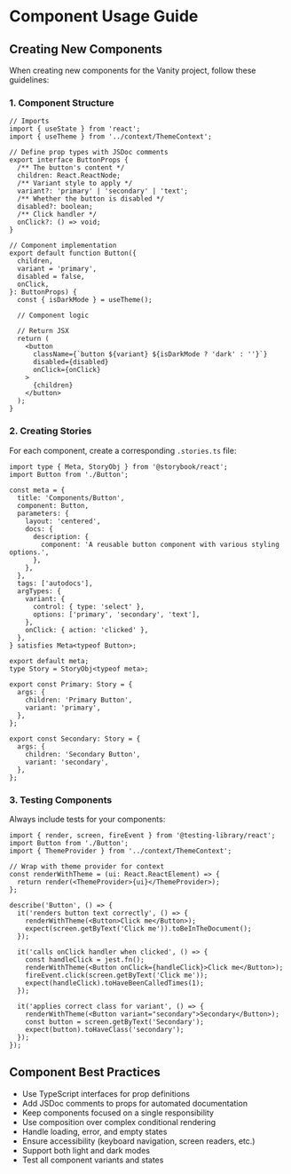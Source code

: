 
<Meta title="Introduction/Usage Guide" />

# Component Usage Guide

## Creating New Components

When creating new components for the Vanity project, follow these guidelines:

### 1. Component Structure

```tsx
// Imports
import { useState } from 'react';
import { useTheme } from '../context/ThemeContext';

// Define prop types with JSDoc comments
export interface ButtonProps {
  /** The button's content */
  children: React.ReactNode;
  /** Variant style to apply */
  variant?: 'primary' | 'secondary' | 'text';
  /** Whether the button is disabled */
  disabled?: boolean;
  /** Click handler */
  onClick?: () => void;
}

// Component implementation
export default function Button({
  children,
  variant = 'primary',
  disabled = false,
  onClick,
}: ButtonProps) {
  const { isDarkMode } = useTheme();
  
  // Component logic
  
  // Return JSX
  return (
    <button
      className={`button ${variant} ${isDarkMode ? 'dark' : ''}`}
      disabled={disabled}
      onClick={onClick}
    >
      {children}
    </button>
  );
}
```

### 2. Creating Stories

For each component, create a corresponding `.stories.ts` file:

```tsx
import type { Meta, StoryObj } from '@storybook/react';
import Button from './Button';

const meta = {
  title: 'Components/Button',
  component: Button,
  parameters: {
    layout: 'centered',
    docs: {
      description: {
        component: 'A reusable button component with various styling options.',
      },
    },
  },
  tags: ['autodocs'],
  argTypes: {
    variant: {
      control: { type: 'select' },
      options: ['primary', 'secondary', 'text'],
    },
    onClick: { action: 'clicked' },
  },
} satisfies Meta<typeof Button>;

export default meta;
type Story = StoryObj<typeof meta>;

export const Primary: Story = {
  args: {
    children: 'Primary Button',
    variant: 'primary',
  },
};

export const Secondary: Story = {
  args: {
    children: 'Secondary Button',
    variant: 'secondary',
  },
};
```

### 3. Testing Components

Always include tests for your components:

```tsx
import { render, screen, fireEvent } from '@testing-library/react';
import Button from './Button';
import { ThemeProvider } from '../context/ThemeContext';

// Wrap with theme provider for context
const renderWithTheme = (ui: React.ReactElement) => {
  return render(<ThemeProvider>{ui}</ThemeProvider>);
};

describe('Button', () => {
  it('renders button text correctly', () => {
    renderWithTheme(<Button>Click me</Button>);
    expect(screen.getByText('Click me')).toBeInTheDocument();
  });
  
  it('calls onClick handler when clicked', () => {
    const handleClick = jest.fn();
    renderWithTheme(<Button onClick={handleClick}>Click me</Button>);
    fireEvent.click(screen.getByText('Click me'));
    expect(handleClick).toHaveBeenCalledTimes(1);
  });
  
  it('applies correct class for variant', () => {
    renderWithTheme(<Button variant="secondary">Secondary</Button>);
    const button = screen.getByText('Secondary');
    expect(button).toHaveClass('secondary');
  });
});
```

## Component Best Practices

- Use TypeScript interfaces for prop definitions
- Add JSDoc comments to props for automated documentation
- Keep components focused on a single responsibility
- Use composition over complex conditional rendering
- Handle loading, error, and empty states
- Ensure accessibility (keyboard navigation, screen readers, etc.)
- Support both light and dark modes
- Test all component variants and states